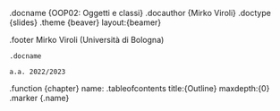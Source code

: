 .docname {OOP02: Oggetti e classi}
.docauthor {Mirko Viroli}
.doctype {slides}
.theme {beaver} layout:{beamer}

.footer
    Mirko Viroli (Università di Bologna)

    .docname

    a.a. 2022/2023

<!-- A little table of contents that opens a chapter and displays all chapters -->
.function {chapter}
    name:
    .tableofcontents title:{Outline} maxdepth:{0}
    .marker {.name}